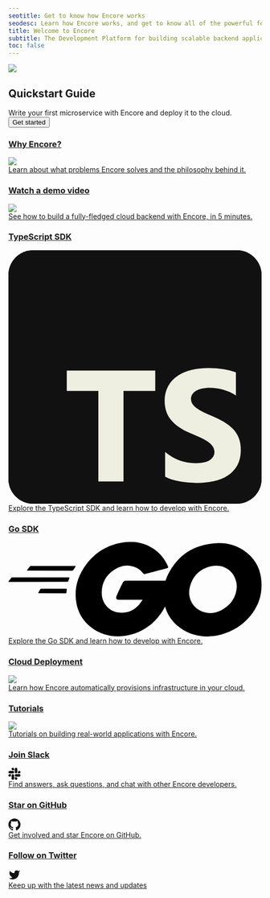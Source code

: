 ```yaml
---
seotitle: Get to know how Encore works
seodesc: Learn how Encore works, and get to know all of the powerful features that help you build cloud backend applications easier that ever before.
title: Welcome to Encore
subtitle: The Development Platform for building scalable backend applications and distributed systems
toc: false
---
```

<div className="min-h-72 bg-blue p-8 relative overflow-hidden not-prose">
    <img className="absolute left-[55%] -mt-8 top-0 right-0 bottom-0 noshadow" src="/assets/img/dithered-clouds.png" />
    <div className="w-[75%] lg:w-[60%]">
        <h2 className="text-white lead-medium">Quickstart Guide</h2>
        <div className="body-small text-white mt-2">
            Write your first microservice with Encore and deploy it to the cloud.
        </div>
        <a href="/docs/quick-start">
            <Button className="mt-4" kind="primary" section="black">Get started</Button>
        </a>
    </div>
</div>

<div className="mt-6 grid grid-cols-2 gap-6 mobile:grid-cols-1 not-prose">
    <a className="block group relative no-brandient" href="/docs/introduction">
        <div className="absolute inset-0 bg-black dark:bg-white -z-10" />
        <div
            className="min-h-full border border-black dark:border-white p-8 mobile:p-4 bg-white dark:bg-black transition-transform duration-100 ease-in-out group-active:-translate-x-2 group-active:-translate-y-2 group-hover:-translate-x-2 group-hover:-translate-y-2 relative">
            <div className="flex items-center justify-between">
                <h3 className="body-small">Why Encore?</h3>
                <img className="-mt-2 h-16 w-16 noshadow" src="/assets/icons/features/flow.png" />
            </div>
            <div className="mt-2">
                Learn about what problems Encore solves and the philosophy behind it.
            </div>
        </div>
    </a>
    <a className="block group relative no-brandient" target="_blank" href="https://youtu.be/IwplIbwJtD0">
        <div className="absolute inset-0 bg-black dark:bg-white -z-10" />
        <div
            className="min-h-full border border-black dark:border-white p-8 mobile:p-4 bg-white dark:bg-black transition-transform duration-100 ease-in-out group-active:-translate-x-2 group-active:-translate-y-2 group-hover:-translate-x-2 group-hover:-translate-y-2">
            <div className="flex items-center justify-between">
                <h3 className="body-small">Watch a demo video</h3>
                <img className="-mt-2 h-16 w-16 noshadow" src="/assets/icons/features/preview-envs.png" />
            </div>
            <div className="mt-2">
                See how to build a fully-fledged cloud backend with Encore, in 5 minutes.
            </div>
        </div>
    </a>
    <a className="block group relative no-brandient" href="/docs/ts">
        <div className="absolute inset-0 bg-black dark:bg-white -z-10" />
        <div
            className="min-h-full border border-black dark:border-white p-8 mobile:p-4 bg-white dark:bg-black transition-transform duration-100 ease-in-out group-active:-translate-x-2 group-active:-translate-y-2 group-hover:-translate-x-2 group-hover:-translate-y-2">
            <div className="flex items-center justify-between">
                <h3 className="body-small">TypeScript SDK</h3>
                <div className="inline-flex w-16 h-16 items-center justify-center">
                    <svg viewBox="0 0 15 15" fill="none" className="w-8 -mt-2">
                        <g clipPath="url(#typescript-logo-clip)">
                        <path
                            fill="#111111"
                            d="M13.535 0H1.465C.655 0 0 .656 0 1.465v12.07C0 14.345.656 15 1.465 15h12.07c.81 0 1.465-.656 1.465-1.465V1.465C15 .655 14.344 0 13.535 0Z"
                        />
                        <path
                            fill="#111111"
                            d="M13.535 0H1.465C.655 0 0 .656 0 1.465v12.07C0 14.345.656 15 1.465 15h12.07c.81 0 1.465-.656 1.465-1.465V1.465C15 .655 14.344 0 13.535 0Z"
                        />
                        <path
                            fill="#eeeee1"
                            fillRule="evenodd"
                            d="M9.285 11.936v1.467c.239.122.52.214.846.275.326.061.669.091 1.03.091.351 0 .685-.033 1.002-.1.316-.068.593-.178.832-.333.238-.154.427-.356.566-.605.139-.249.209-.556.209-.923 0-.266-.04-.499-.12-.699-.08-.2-.194-.378-.344-.534a2.512 2.512 0 0 0-.538-.42 5.764 5.764 0 0 0-.709-.35 8.899 8.899 0 0 1-.518-.231 2.63 2.63 0 0 1-.39-.23 1 1 0 0 1-.247-.247.52.52 0 0 1-.087-.296c0-.1.026-.191.078-.272a.673.673 0 0 1 .22-.209c.095-.058.21-.103.348-.135.138-.032.29-.048.459-.048a2.91 2.91 0 0 1 .798.112c.137.038.27.086.4.144.13.058.25.126.36.202v-1.37a3.582 3.582 0 0 0-.73-.19 5.96 5.96 0 0 0-.91-.062c-.35 0-.68.037-.991.112a2.52 2.52 0 0 0-.823.35 1.752 1.752 0 0 0-.562.608 1.78 1.78 0 0 0-.206.882c0 .437.126.81.378 1.118.252.309.635.57 1.149.784.201.083.39.164.564.243.174.08.324.162.451.248.127.085.227.178.3.28a.57.57 0 0 1 .042.606.61.61 0 0 1-.209.211c-.093.06-.21.106-.348.14-.14.034-.302.05-.489.05a2.82 2.82 0 0 1-1.811-.67ZM6.82 8.323H8.7V7.119H3.457v1.204h1.872v5.359h1.49v-5.36Z"
                            clipRule="evenodd"
                        />
                        </g>
                        <defs>
                        <clipPath id="typescript-logo-clip">
                            <path fill="#eeeee1" d="M0 0h15v15H0z" />
                        </clipPath>
                        </defs>
                    </svg>
                </div>
            </div>
            <div className="mt-2">
                Explore the TypeScript SDK and learn how to develop with Encore.
            </div>
        </div>
    </a>
    <a className="block group relative no-brandient" href="/docs/go">
        <div className="absolute inset-0 bg-black dark:bg-white -z-10" />
        <div
            className="min-h-full border border-black dark:border-white p-8 mobile:p-4 bg-white dark:bg-black transition-transform duration-100 ease-in-out group-active:-translate-x-2 group-active:-translate-y-2 group-hover:-translate-x-2 group-hover:-translate-y-2">
            <div className="flex items-center justify-between">
                <h3 className="body-small">Go SDK</h3>
                <div className="inline-flex w-16 h-16 items-center justify-left">
                    <svg viewBox="0 0 205.4 76.7" class="w-16 -mt-2">
                        <path
                            d="M15.5 23.2c-.4 0-.5-.2-.3-.5l2.1-2.7c.2-.3.7-.5 1.1-.5h35.7c.4 0 .5.3.3.6l-1.7 2.6c-.2.3-.7.6-1 .6l-36.2-.1zM.4 32.4c-.4 0-.5-.2-.3-.5l2.1-2.7c.2-.3.7-.5 1.1-.5h45.6c.4 0 .6.3.5.6l-.8 2.4c-.1.4-.5.6-.9.6l-47.3.1zM24.6 41.6c-.4 0-.5-.3-.3-.6l1.4-2.5c.2-.3.6-.6 1-.6h20c.4 0 .6.3.6.7l-.2 2.4c0 .4-.4.7-.7.7l-21.8-.1z"
                            class="st0"></path>
                        <g id="CXHf1q_3_">
                            <path
                                d="M128.4 21.4c-6.3 1.6-10.6 2.8-16.8 4.4-1.5.4-1.6.5-2.9-1-1.5-1.7-2.6-2.8-4.7-3.8-6.3-3.1-12.4-2.2-18.1 1.5-6.8 4.4-10.3 10.9-10.2 19 .1 8 5.6 14.6 13.5 15.7 6.8.9 12.5-1.5 17-6.6.9-1.1 1.7-2.3 2.7-3.7H89.6c-2.1 0-2.6-1.3-1.9-3 1.3-3.1 3.7-8.3 5.1-10.9.3-.6 1-1.6 2.5-1.6h36.4c-.2 2.7-.2 5.4-.6 8.1-1.1 7.2-3.8 13.8-8.2 19.6-7.2 9.5-16.6 15.4-28.5 17-9.8 1.3-18.9-.6-26.9-6.6-7.4-5.6-11.6-13-12.7-22.2-1.3-10.9 1.9-20.7 8.5-29.3C70.4 8.7 79.8 2.8 91.3.7c9.4-1.7 18.4-.6 26.5 4.9 5.3 3.5 9.1 8.3 11.6 14.1.6.9.2 1.4-1 1.7z"
                                class="st0"></path>
                            <path
                                d="M161.5 76.7c-9.1-.2-17.4-2.8-24.4-8.8-5.9-5.1-9.6-11.6-10.8-19.3-1.8-11.3 1.3-21.3 8.1-30.2 7.3-9.6 16.1-14.6 28-16.7 10.2-1.8 19.8-.8 28.5 5.1 7.9 5.4 12.8 12.7 14.1 22.3 1.7 13.5-2.2 24.5-11.5 33.9-6.6 6.7-14.7 10.9-24 12.8-2.7.5-5.4.6-8 .9zm23.8-40.4c-.1-1.3-.1-2.3-.3-3.3-1.8-9.9-10.9-15.5-20.4-13.3-9.3 2.1-15.3 8-17.5 17.4-1.8 7.8 2 15.7 9.2 18.9 5.5 2.4 11 2.1 16.3-.6 7.9-4.1 12.2-10.5 12.7-19.1z">
                            </path>
                        </g>
                    </svg>
                </div>
            </div>
            <div className="mt-2">
                Explore the Go SDK and learn how to develop with Encore.
            </div>
        </div>
    </a>
    <a className="block group relative no-brandient" href="/docs/deploy/infra">
        <div className="absolute inset-0 bg-black dark:bg-white -z-10" />
        <div
            className="min-h-full border border-black dark:border-white p-8 mobile:p-4 bg-white dark:bg-black transition-transform duration-100 ease-in-out group-active:-translate-x-2 group-active:-translate-y-2 group-hover:-translate-x-2 group-hover:-translate-y-2">
            <div className="flex items-center justify-between">
                <h3 className="body-small">Cloud Deployment</h3>
                <img className="-mt-2 h-16 w-16 noshadow" src="/assets/icons/features/serverless.png" />
            </div>
            <div className="mt-2">
                Learn how Encore automatically provisions infrastructure in your cloud.
            </div>
        </div>
    </a>
    <a className="block group relative no-brandient" href="/docs/tutorials">
        <div className="absolute inset-0 bg-black dark:bg-white -z-10" />
        <div
            className="min-h-full border border-black dark:border-white p-8 mobile:p-4 bg-white dark:bg-black transition-transform duration-100 ease-in-out group-active:-translate-x-2 group-active:-translate-y-2 group-hover:-translate-x-2 group-hover:-translate-y-2">
            <div className="flex items-center justify-between">
                <h3 className="body-small">Tutorials</h3>
                <img className="-mt-2 h-16 w-16 noshadow" src="/assets/icons/features/tracing.png" />
            </div>
            <div className="mt-2">
                Tutorials on building real-world applications with Encore.
            </div>
        </div>
    </a>
    <a className="block group relative no-brandient" href="/slack">
        <div className="absolute inset-0 bg-black dark:bg-white -z-10" />
        <div
            className="min-h-full border border-black dark:border-white p-8 mobile:p-4 bg-white dark:bg-black transition-transform duration-100 ease-in-out group-active:-translate-x-2 group-active:-translate-y-2 group-hover:-translate-x-2 group-hover:-translate-y-2">
            <div className="flex items-center justify-between">
                <h3 className="body-small">Join Slack</h3>
                <div className="inline-flex w-16 h-16 items-center justify-center">
                    <svg xmlns="http://www.w3.org/2000/svg" width="24" height="24" viewBox="0 0 123 123">
                        <path fill="#111111"
                            d="M25.8,77.7c0,7.1-5.8,12.9-12.9,12.9S0,84.8,0,77.7c0-7.1,5.8-12.9,12.9-12.9h12.9V77.7z" />
                        <path fill="#111111"
                            d="M32.4,77.7c0-7.1,5.8-12.9,12.9-12.9s12.9,5.8,12.9,12.9v32.4c0,7.1-5.8,12.9-12.9,12.9s-12.9-5.8-12.9-12.9 C32.4,110.1,32.4,77.7,32.4,77.7z" />
                        <path fill="#111111"
                            d="M45.3,25.8c-7.1,0-12.9-5.8-12.9-12.9S38.2,0,45.3,0s12.9,5.8,12.9,12.9v12.9H45.3z" />
                        <path fill="#111111"
                            d="M45.3,32.4c7.1,0,12.9,5.8,12.9,12.9s-5.8,12.9-12.9,12.9H12.9C5.8,58.2,0,52.4,0,45.3s5.8-12.9,12.9-12.9 C12.9,32.4,45.3,32.4,45.3,32.4z" />
                        <path fill="#111111"
                            d="M97.2,45.3c0-7.1,5.8-12.9,12.9-12.9c7.1,0,12.9,5.8,12.9,12.9s-5.8,12.9-12.9,12.9H97.2V45.3z" />
                        <path fill="#111111"
                            d="M90.6,45.3c0,7.1-5.8,12.9-12.9,12.9c-7.1,0-12.9-5.8-12.9-12.9V12.9C64.8,5.8,70.6,0,77.7,0 c7.1,0,12.9,5.8,12.9,12.9V45.3z" />
                        <path fill="#111111"
                            d="M77.7,97.2c7.1,0,12.9,5.8,12.9,12.9c0,7.1-5.8,12.9-12.9,12.9c-7.1,0-12.9-5.8-12.9-12.9V97.2H77.7z" />
                        <path fill="#111111"
                            d="M77.7,90.6c-7.1,0-12.9-5.8-12.9-12.9c0-7.1,5.8-12.9,12.9-12.9h32.4c7.1,0,12.9,5.8,12.9,12.9 c0,7.1-5.8,12.9-12.9,12.9H77.7z" />
                    </svg>
                </div>
            </div>
            <div className="mt-2">
                Find answers, ask questions, and chat with other Encore developers.
            </div>
        </div>
    </a>
    <a className="block group relative no-brandient" href="https://github.com/encoredev/encore">
        <div className="absolute inset-0 bg-black dark:bg-white -z-10" />
        <div
            className="min-h-full border border-black dark:border-white p-8 mobile:p-4 bg-white dark:bg-black transition-transform duration-100 ease-in-out group-active:-translate-x-2 group-active:-translate-y-2 group-hover:-translate-x-2 group-hover:-translate-y-2">
            <div className="flex items-center justify-between">
                <h3 className="body-small">Star on GitHub</h3>
                <div className="inline-flex w-16 h-16 items-center justify-center">
                    <svg xmlns="http://www.w3.org/2000/svg" width="24" height="24" viewBox="0 0 16 16" fill="#111111"
                        stroke="none">
                        <path fillRule="evenodd"
                            d="M8 0C3.58 0 0 3.58 0 8c0 3.54 2.29 6.53 5.47 7.59.4.07.55-.17.55-.38 0-.19-.01-.82-.01-1.49-2.01.37-2.53-.49-2.69-.94-.09-.23-.48-.94-.82-1.13-.28-.15-.68-.52-.01-.53.63-.01 1.08.58 1.23.82.72 1.21 1.87.87 2.33.66.07-.52.28-.87.51-1.07-1.78-.2-3.64-.89-3.64-3.95 0-.87.31-1.59.82-2.15-.08-.2-.36-1.02.08-2.12 0 0 .67-.21 2.2.82.64-.18 1.32-.27 2-.27.68 0 1.36.09 2 .27 1.53-1.04 2.2-.82 2.2-.82.44 1.1.16 1.92.08 2.12.51.56.82 1.27.82 2.15 0 3.07-1.87 3.75-3.65 3.95.29.25.54.73.54 1.48 0 1.07-.01 1.93-.01 2.2 0 .21.15.46.55.38A8.013 8.013 0 0016 8c0-4.42-3.58-8-8-8z" />
                    </svg>
                </div>
            </div>
            <div className="mt-2">
                Get involved and star Encore on GitHub.
            </div>
        </div>
    </a>
    <a className="block group relative no-brandient" href="https://twitter.com/encoredotdev">
        <div className="absolute inset-0 bg-black dark:bg-white -z-10" />
        <div
            className="min-h-full border border-black dark:border-white p-8 mobile:p-4 bg-white dark:bg-black transition-transform duration-100 ease-in-out group-active:-translate-x-2 group-active:-translate-y-2 group-hover:-translate-x-2 group-hover:-translate-y-2">
            <div className="flex items-center justify-between">
                <h3 className="body-small">Follow on Twitter</h3>
                <div className="inline-flex w-16 h-16 items-center justify-center">
                    <svg xmlns="http://www.w3.org/2000/svg" width="24" height="24" viewBox="0 0 24 24" fill="#111111"
                        stroke="none">
                        <path
                            d="M23 3a10.9 10.9 0 0 1-3.14 1.53 4.48 4.48 0 0 0-7.86 3v1A10.66 10.66 0 0 1 3 4s-4 9 5 13a11.64 11.64 0 0 1-7 2c9 5 20 0 20-11.5a4.5 4.5 0 0 0-.08-.83A7.72 7.72 0 0 0 23 3z" />
                    </svg>
                </div>
            </div>
            <div className="mt-2">
                Keep up with the latest news and updates
            </div>
        </div>
    </a>
</div>